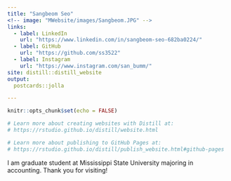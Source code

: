 ---
title: "Sangbeom Seo"
<!-- image: "MWebsite/images/Sangbeom.JPG" -->
links:
  - label: LinkedIn
    url: "https://www.linkedin.com/in/sangbeom-seo-682ba0224/"
  - label: GitHub
    url: "https://github.com/ss3522"
  - label: Instagram
    url: "https://www.instagram.com/san_bumm/"
site: distill::distill_website
output:
  postcards::jolla

---

```{r setup, include=FALSE}
knitr::opts_chunk$set(echo = FALSE)

# Learn more about creating websites with Distill at:
# https://rstudio.github.io/distill/website.html

# Learn more about publishing to GitHub Pages at:
# https://rstudio.github.io/distill/publish_website.html#github-pages

```

I am graduate student at Mississippi State University majoring in accounting. Thank you for visiting!
